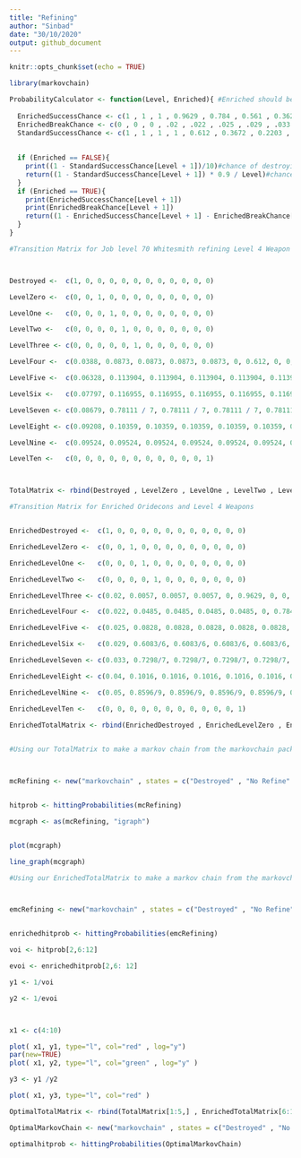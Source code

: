 ```yaml
---
title: "Refining"
author: "Sinbad"
date: "30/10/2020"
output: github_document
---
```


```r
knitr::opts_chunk$set(echo = TRUE)
```



```r
library(markovchain)
```





```r

ProbabilityCalculator <- function(Level, Enriched){ #Enriched should be TRUE or FALSE, Level should be the level of refine you currently are.
  
  EnrichedSuccessChance <- c(1 , 1 , 1 , 0.9629 , 0.784 , 0.561 , 0.3627 , 0.2372 , 0.1472 , 0.0904)
  EnrichedBreakChance <- c(0 , 0 , 0 , .02 , .022 , .025 , .029 , .033 , .04 , .05)
  StandardSuccessChance <- c(1 , 1 , 1 , 1 , 0.612 , 0.3672 , 0.2203 , 0.1296 , 0.0792 , 0.0476)
  
  
  if (Enriched == FALSE){
    print((1 - StandardSuccessChance[Level + 1])/10)#chance of destroying
    return((1 - StandardSuccessChance[Level + 1]) * 0.9 / Level)#chance of falling down to each level
  }
  if (Enriched == TRUE){
    print(EnrichedSuccessChance[Level + 1])
    print(EnrichedBreakChance[Level + 1])
    return((1 - EnrichedSuccessChance[Level + 1] - EnrichedBreakChance[Level + 1]) / Level)#chance of falling down to each level
  }
}
```


```r


#Transition Matrix for Job level 70 Whitesmith refining Level 4 Weapon



Destroyed <-  c(1, 0, 0, 0, 0, 0, 0, 0, 0, 0, 0, 0)

LevelZero <-  c(0, 0, 1, 0, 0, 0, 0, 0, 0, 0, 0, 0)

LevelOne <-   c(0, 0, 0, 1, 0, 0, 0, 0, 0, 0, 0, 0)

LevelTwo <-   c(0, 0, 0, 0, 1, 0, 0, 0, 0, 0, 0, 0)

LevelThree <- c(0, 0, 0, 0, 0, 1, 0, 0, 0, 0, 0, 0)

LevelFour <-  c(0.0388, 0.0873, 0.0873, 0.0873, 0.0873, 0, 0.612, 0, 0, 0, 0, 0)

LevelFive <-  c(0.06328, 0.113904, 0.113904, 0.113904, 0.113904, 0.113904, 0, 0.3672, 0, 0, 0, 0)

LevelSix <-   c(0.07797, 0.116955, 0.116955, 0.116955, 0.116955, 0.116955, 0.116955, 0, 0.2203, 0, 0, 0)

LevelSeven <- c(0.08679, 0.78111 / 7, 0.78111 / 7, 0.78111 / 7, 0.78111 / 7, 0.78111 / 7, 0.78111 / 7, 0.78111 / 7, 0, 0.1321, 0, 0)

LevelEight <- c(0.09208, 0.10359, 0.10359, 0.10359, 0.10359, 0.10359, 0.10359, 0.10359, 0.10359, 0, 0.0792, 0)

LevelNine <-  c(0.09524, 0.09524, 0.09524, 0.09524, 0.09524, 0.09524, 0.09524, 0.09524, 0.09524, 0.09524, 0, 0.0476)

LevelTen <-   c(0, 0, 0, 0, 0, 0, 0, 0, 0, 0, 0, 1)



TotalMatrix <- rbind(Destroyed , LevelZero , LevelOne , LevelTwo , LevelThree , LevelFour , LevelFive , LevelSix , LevelSeven , LevelEight , LevelNine , LevelTen)

```



```r

#Transition Matrix for Enriched Oridecons and Level 4 Weapons


EnrichedDestroyed <-  c(1, 0, 0, 0, 0, 0, 0, 0, 0, 0, 0, 0)

EnrichedLevelZero <-  c(0, 0, 1, 0, 0, 0, 0, 0, 0, 0, 0, 0)

EnrichedLevelOne <-   c(0, 0, 0, 1, 0, 0, 0, 0, 0, 0, 0, 0)

EnrichedLevelTwo <-   c(0, 0, 0, 0, 1, 0, 0, 0, 0, 0, 0, 0)

EnrichedLevelThree <- c(0.02, 0.0057, 0.0057, 0.0057, 0, 0.9629, 0, 0, 0, 0, 0, 0)

EnrichedLevelFour <-  c(0.022, 0.0485, 0.0485, 0.0485, 0.0485, 0, 0.784, 0, 0, 0, 0, 0)

EnrichedLevelFive <-  c(0.025, 0.0828, 0.0828, 0.0828, 0.0828, 0.0828, 0, 0.561, 0, 0, 0, 0)

EnrichedLevelSix <-   c(0.029, 0.6083/6, 0.6083/6, 0.6083/6, 0.6083/6, 0.6083/6, 0.6083/6, 0, 0.3627, 0, 0, 0)

EnrichedLevelSeven <- c(0.033, 0.7298/7, 0.7298/7, 0.7298/7, 0.7298/7, 0.7298/7, 0.7298/7, 0.7298/7, 0, 0.2372, 0, 0)

EnrichedLevelEight <- c(0.04, 0.1016, 0.1016, 0.1016, 0.1016, 0.1016, 0.1016, 0.1016, 0.1016, 0, 0.1472, 0)

EnrichedLevelNine <-  c(0.05, 0.8596/9, 0.8596/9, 0.8596/9, 0.8596/9, 0.8596/9, 0.8596/9, 0.8596/9, 0.8596/9, 0.8596/9, 0, 0.0904)

EnrichedLevelTen <-   c(0, 0, 0, 0, 0, 0, 0, 0, 0, 0, 0, 1)

EnrichedTotalMatrix <- rbind(EnrichedDestroyed , EnrichedLevelZero , EnrichedLevelOne , EnrichedLevelTwo , EnrichedLevelThree , EnrichedLevelFour , EnrichedLevelFive , EnrichedLevelSix , EnrichedLevelSeven , EnrichedLevelEight , EnrichedLevelNine , EnrichedLevelTen)
  


```






```r

#Using our TotalMatrix to make a markov chain from the markovchain package



mcRefining <- new("markovchain" , states = c("Destroyed" , "No Refine" , "+1" , "+2" , "+3" , "+4" , "+5" , "+6" , "+7" , "+8" , "+9" , "+10") , byrow = TRUE , transitionMatrix = TotalMatrix , name = "Refining")


hitprob <- hittingProbabilities(mcRefining)

```


```r


mcgraph <- as(mcRefining, "igraph")


plot(mcgraph)

line_graph(mcgraph)

```





```r

#Using our EnrichedTotalMatrix to make a markov chain from the markovchain package



emcRefining <- new("markovchain" , states = c("Destroyed" , "No Refine" , "+1" , "+2" , "+3" , "+4" , "+5" , "+6" , "+7" , "+8" , "+9" , "+10") , byrow = TRUE , transitionMatrix = EnrichedTotalMatrix , name = "EnrichedRefining")


enrichedhitprob <- hittingProbabilities(emcRefining)

```


```r


voi <- hitprob[2,6:12]

evoi <- enrichedhitprob[2,6: 12]

y1 <- 1/voi

y2 <- 1/evoi



x1 <- c(4:10)

plot( x1, y1, type="l", col="red" , log="y")
par(new=TRUE)
plot( x1, y2, type="l", col="green" , log="y" )

```


```r

y3 <- y1 /y2

plot( x1, y3, type="l", col="red" )


```

```r


OptimalTotalMatrix <- rbind(TotalMatrix[1:5,] , EnrichedTotalMatrix[6:12,])   #this makes a matrix with slightly higher probability for the level 3 > level 4 transition.

OptimalMarkovChain <- new("markovchain" , states = c("Destroyed" , "No Refine" , "+1" , "+2" , "+3" , "+4" , "+5" , "+6" , "+7" , "+8" , "+9" , "+10") , byrow = TRUE , transitionMatrix = OptimalTotalMatrix , name = "OptimalRefining")

optimalhitprob <- hittingProbabilities(OptimalMarkovChain)

```


